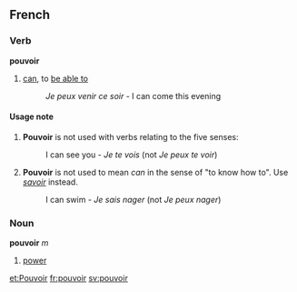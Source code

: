 ==French==
===Verb===
'''pouvoir'''

#[[can]], to [[be able to]]
#:''Je peux venir ce soir'' - I can come this evening

====Usage note====
#'''Pouvoir''' is not used with verbs relating to the five senses:
#:I can see you - ''Je te vois'' (not ''Je peux te voir'')
#'''Pouvoir''' is not used to mean ''can'' in the sense of "to know how to".  Use ''[[savoir]]'' instead.
#:I can swim - ''Je sais nager'' (not ''Je peux nager'')

===Noun===
'''pouvoir''' ''m''

#[[power]]

[[et:Pouvoir]]
[[fr:pouvoir]]
[[sv:pouvoir]]